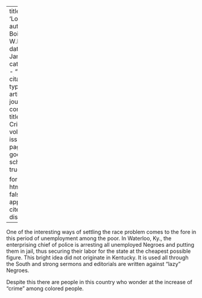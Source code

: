 
---
title: 'Logic'
author: Du Bois, W.E.B.
date: Jan. 1914
categories: 
  - ""
citation: 
  type: article-journal
  container-title: The Crisis
  volume: 9
  issue: 3
  page: 132
google-scholar: true

format:
  html:
    toc: false
    appendix-cite-as: display
---



One of the interesting ways of settling the race problem comes to the
fore in this period of unemployment among the poor. In Waterloo, Ky.,
the enterprising chief of police is arresting all unemployed Negroes and
putting them in jail, thus securing their labor for the state at the
cheapest possible figure. This bright idea did not originate in
Kentucky. It is used all through the South and strong sermons and
editorials are written against "lazy" Negroes.

Despite this there are people in this country who wonder at the increase
of "crime" among colored people.

